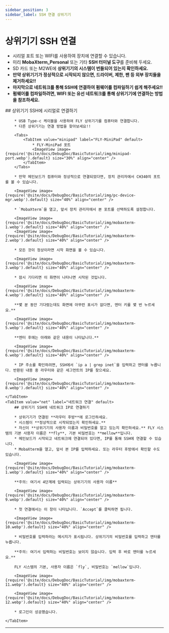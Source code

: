 ```yaml
---
sidebar_position: 3
sidebar_label: SSH 연결 상위기기
---
```


# 상위기기 SSH 연결


* 시리얼 포트 또는 WIFI를 사용하여 장치에 연결할 수 있습니다.
* 미리 **MobaXterm_Personal** 또는 기타 **SSH 터미널 도구**를 준비해 두세요.
* SD 카드 또는 M2WE에 **상위기기의 시스템이 번들되어 있는지 확인하세요.**
* **만약 상위기기가 정상적으로 시작되지 않으면, 드라이버, 제한, 팬 등 외부 장치들을 제거하세요!!**
* **마지막으로 네트워크를 통해 SSH에 연결하여 펌웨어를 컴파일하기 쉽게 해주세요!!**
* **펌웨어를 컴파일하려면, WIFI 또는 유선 네트워크를 통해 상위기기에 연결하는 방법을 참조하세요.**

<Tabs>
    <TabItem value="serial" label="시리얼 연결" default>
        ## 상위기기 SSH에 시리얼로 연결하기

        * USB Type-c 케이블을 사용하여 FLY 상위기기를 컴퓨터와 연결합니다.
        * 다른 상위기기는 연결 방법을 찾아보세요!!

        <Tabs>
            <TabItem value="minipad" label="FLY-MiniPad" default>
                * FLY-MiniPad 포트
                <ImageView image={require('@site/docs/DebugDoc/BasicTutorial/img/minipad-port.webp').default} size="30%" align="center" />
            </TabItem>
        </Tabs>

        * 만약 메인보드가 컴퓨터와 정상적으로 연결되었다면, 장치 관리자에서 CH340의 포트를 볼 수 있습니다.

        <ImageView image={require('@site/docs/DebugDoc/BasicTutorial/img/pc-device-mgr.webp').default} size="40%" align="center" />

        * `MobaXterm`을 열고, 앞서 장치 관리자에서 본 포트를 선택하도록 설정합니다.

        <ImageView image={require('@site/docs/DebugDoc/BasicTutorial/img/mobaxterm-1.webp').default} size="40%" align="center" />
        <ImageView image={require('@site/docs/DebugDoc/BasicTutorial/img/mobaxterm-2.webp').default} size="40%" align="center" />

        * 모든 것이 정상이라면 시작 화면을 볼 수 있습니다.

        <ImageView image={require('@site/docs/DebugDoc/BasicTutorial/img/mobaxterm-3.webp').default} size="40%" align="center" />

        * 잠시 기다리면 이 화면이 나타나면 시작된 것입니다.

        <ImageView image={require('@site/docs/DebugDoc/BasicTutorial/img/mobaxterm-4.webp').default} size="40%" align="center" />

        **몇 분 동안 기다렸는데도 화면에 아무런 표시가 없다면, 엔터 키를 몇 번 누르세요.**

        <ImageView image={require('@site/docs/DebugDoc/BasicTutorial/img/mobaxterm-5.webp').default} size="40%" align="center" />

        **엔터 후에는 아래와 같은 내용이 나타납니다.**

        <ImageView image={require('@site/docs/DebugDoc/BasicTutorial/img/mobaxterm-6.webp').default} size="40%" align="center" />

        * IP 주소를 확인하려면, SSH에서 `ip a | grep inet`을 입력하고 엔터를 누릅니다. 반환된 내용 중 라우터와 같은 세그먼트의 IP를 찾으세요.

        <ImageView image={require('@site/docs/DebugDoc/BasicTutorial/img/mobaxterm-8.webp').default} size="40%" align="center" />

    </TabItem>
    <TabItem value="net" label="네트워크 연결" default>
        ## 상위기기 SSH에 네트워크 IP로 연결하기

        * 상위기기가 연결된 **라우터 후방**에 로그인하세요.
        * 시스템이 **정상적으로 시작되었는지 확인하세요.**
        * 자신이 **상위기기의 사용자 이름과 비밀번호를 알고 있는지 확인하세요.** FLY 시스템의 기본 사용자 이름은 **fly**, 기본 비밀번호는 **mellow**입니다.
        * 메인보드가 시작되고 네트워크에 연결되어 있다면, IP를 통해 SSH에 연결할 수 있습니다.
        * MobaXterm을 열고, 앞서 본 IP를 입력하세요. 또는 라우터 후방에서 확인할 수도 있습니다.

        <ImageView image={require('@site/docs/DebugDoc/BasicTutorial/img/mobaxterm-1.webp').default} size="40%" align="center" />

        **주의: 여기서 4단계에 입력되는 상위기기의 사용자 이름**

        <ImageView image={require('@site/docs/DebugDoc/BasicTutorial/img/mobaxterm-9.webp').default} size="40%" align="center" />

        * 첫 연결에서는 이 창이 나타납니다. `Accept`를 클릭하면 됩니다.

        <ImageView image={require('@site/docs/DebugDoc/BasicTutorial/img/mobaxterm-10.webp').default} size="40%" align="center" />

        * 비밀번호를 입력하라는 메시지가 표시됩니다. 상위기기의 비밀번호를 입력하고 엔터를 누릅니다.

        **주의: 여기서 입력하는 비밀번호는 보이지 않습니다. 입력 후 바로 엔터를 누르세요.**

        FLY 시스템의 기본, 사용자 이름은 `fly`, 비밀번호는 `mellow`입니다.

        <ImageView image={require('@site/docs/DebugDoc/BasicTutorial/img/mobaxterm-11.webp').default} size="40%" align="center" />

        <ImageView image={require('@site/docs/DebugDoc/BasicTutorial/img/mobaxterm-12.webp').default} size="40%" align="center" />

        * 로그인이 성공했습니다.

    </TabItem>
</Tabs>

----